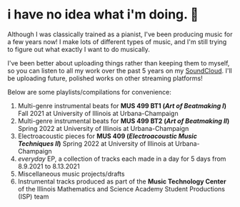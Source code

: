 
# i have no idea what i'm doing. 🐸

Although I was classically trained as a pianist, I've been producing music for a few years now! I make lots of different types of music, and I'm still trying to figure out what exactly I want to do musically.

I've been better about uploading things rather than keeping them to myself, so you can listen to all my work over the past 5 years on my [SoundCloud](https://soundcloud.com/zenr0). I'll be uploading future, polished works on other streaming platforms!

Below are some playlists/compilations for convenience:

1. Multi-genre instrumental beats for **MUS 499 BT1 (_Art of Beatmaking I_)** Fall 2021 at University of Illinois at Urbana-Champaign
2. Multi-genre instrumental beats for **MUS 499 BT2 (_Art of Beatmaking II_)** Spring 2022 at University of Illinois at Urbana-Champaign
3. Electroacoustic pieces for **MUS 409 (_Electroacoustic Music Techniques II_)** Spring 2022 at University of Illinois at Urbana-Champaign
4. _everyday_ EP, a collection of tracks each made in a day for 5 days from 8.9.2021 to 8.13.2021
5. Miscellaneous music projects/drafts
6. Instrumental tracks produced as part of the **Music Technology Center** of the Illinois Mathematics and Science Academy Student Productions (ISP) team

<EmbeddedPlaylists />
